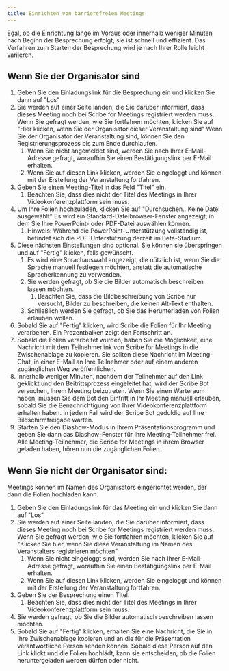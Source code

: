```yaml
---
title: Einrichten von barrierefreien Meetings
---
```



Egal, ob die Einrichtung lange im Voraus oder innerhalb weniger Minuten nach Beginn der Besprechung erfolgt, sie ist schnell und effizient. Das Verfahren zum Starten der Besprechung wird je nach Ihrer Rolle leicht variieren.

## Wenn Sie der Organisator sind

1. Geben Sie den Einladungslink für die Besprechung ein und klicken Sie dann auf "Los"
1. Sie werden auf einer Seite landen, die Sie darüber informiert, dass dieses Meeting noch bei Scribe for Meetings registriert werden muss. Wenn Sie gefragt werden, wie Sie fortfahren möchten, klicken Sie auf "Hier klicken, wenn Sie der Organisator dieser Veranstaltung sind" Wenn Sie der Organisator der Veranstaltung sind, können Sie den Registrierungsprozess bis zum Ende durchlaufen.
	1. Wenn Sie nicht angemeldet sind, werden Sie nach Ihrer E-Mail-Adresse gefragt, woraufhin Sie einen Bestätigungslink per E-Mail erhalten.
	1. Wenn Sie auf diesen Link klicken, werden Sie eingeloggt und können mit der Erstellung der Veranstaltung fortfahren.
1. Geben Sie einen Meeting-Titel in das Feld "Titel" ein.
	1. Beachten Sie, dass dies nicht der Titel des Meetings in Ihrer Videokonferenzplattform sein muss.
1. Um Ihre Folien hochzuladen, klicken Sie auf "Durchsuchen...Keine Datei ausgewählt" Es wird ein Standard-Dateibrowser-Fenster angezeigt, in dem Sie Ihre PowerPoint- oder PDF-Datei auswählen können.
	1. Hinweis: Während die PowerPoint-Unterstützung vollständig ist, befindet sich die PDF-Unterstützung derzeit im Beta-Stadium.
1. Diese nächsten Einstellungen sind optional. Sie können sie überspringen und auf "Fertig" klicken, falls gewünscht.
	1. Es wird eine Sprachauswahl angezeigt, die nützlich ist, wenn Sie die Sprache manuell festlegen möchten, anstatt die automatische Spracherkennung zu verwenden.
	1. Sie werden gefragt, ob Sie die Bilder automatisch beschreiben lassen möchten.
		1. Beachten Sie, dass die Bildbeschreibung von Scribe nur versucht, Bilder zu beschreiben, die keinen Alt-Text enthalten.
	1. Schließlich werden Sie gefragt, ob Sie das Herunterladen von Folien erlauben wollen.
1. Sobald Sie auf "Fertig" klicken, wird Scribe die Folien für Ihr Meeting verarbeiten. Ein Prozentbalken zeigt den Fortschritt an.
1. Sobald die Folien verarbeitet wurden, haben Sie die Möglichkeit, eine Nachricht mit dem Teilnehmerlink von Scribe for Meetings in die Zwischenablage zu kopieren. Sie sollten diese Nachricht im Meeting-Chat, in einer E-Mail an Ihre Teilnehmer oder auf einem anderen zugänglichen Weg veröffentlichen.
1. Innerhalb weniger Minuten, nachdem der Teilnehmer auf den Link geklickt und den Beitrittsprozess eingeleitet hat, wird der Scribe Bot versuchen, Ihrem Meeting beizutreten. Wenn Sie einen Warteraum haben, müssen Sie dem Bot den Eintritt in Ihr Meeting manuell erlauben, sobald Sie die Benachrichtigung von Ihrer Videokonferenzplattform erhalten haben. In jedem Fall wird der Scribe Bot geduldig auf Ihre Bildschirmfreigabe warten.
1. Starten Sie den Diashow-Modus in Ihrem Präsentationsprogramm und geben Sie dann das Diashow-Fenster für Ihre Meeting-Teilnehmer frei. Alle Meeting-Teilnehmer, die Scribe for Meetings in ihrem Browser geladen haben, hören nun die zugänglichen Folien.

## Wenn Sie nicht der Organisator sind:

Meetings können im Namen des Organisators eingerichtet werden, der dann die Folien hochladen kann.
1. Geben Sie den Einladungslink für das Meeting ein und klicken Sie dann auf "Los"
1. Sie werden auf einer Seite landen, die Sie darüber informiert, dass dieses Meeting noch bei Scribe for Meetings registriert werden muss. Wenn Sie gefragt werden, wie Sie fortfahren möchten, klicken Sie auf "Klicken Sie hier, wenn Sie diese Veranstaltung im Namen des Veranstalters registrieren möchten"
	1. Wenn Sie nicht eingeloggt sind, werden Sie nach Ihrer E-Mail-Adresse gefragt, woraufhin Sie einen Bestätigungslink per E-Mail erhalten.
	1. Wenn Sie auf diesen Link klicken, werden Sie eingeloggt und können mit der Erstellung der Veranstaltung fortfahren.
1. Geben Sie der Besprechung einen Titel.
	1. Beachten Sie, dass dies nicht der Titel des Meetings in Ihrer Videokonferenzplattform sein muss.
1. Sie werden gefragt, ob Sie die Bilder automatisch beschreiben lassen möchten.
1. Sobald Sie auf "Fertig" klicken, erhalten Sie eine Nachricht, die Sie in Ihre Zwischenablage kopieren und an die für die Präsentation verantwortliche Person senden können. Sobald diese Person auf den Link klickt und die Folien hochlädt, kann sie entscheiden, ob die Folien heruntergeladen werden dürfen oder nicht.
